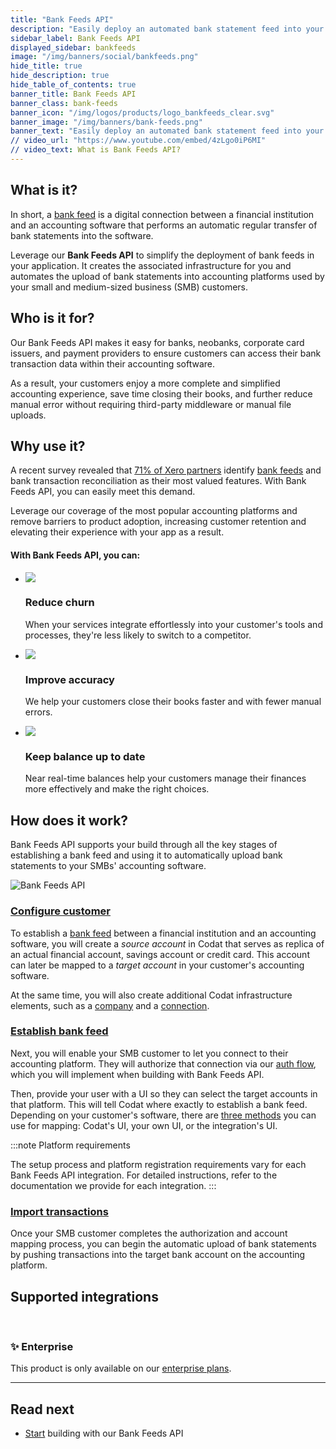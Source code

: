 ```yaml
---
title: "Bank Feeds API"
description: "Easily deploy an automated bank statement feed into your application to push bank transaction data into your customers' accounting platforms"
sidebar_label: Bank Feeds API
displayed_sidebar: bankfeeds
image: "/img/banners/social/bankfeeds.png"
hide_title: true
hide_description: true
hide_table_of_contents: true
banner_title: Bank Feeds API
banner_class: bank-feeds
banner_icon: "/img/logos/products/logo_bankfeeds_clear.svg"
banner_image: "/img/banners/bank-feeds.png"
banner_text: "Easily deploy an automated bank statement feed into your application to push bank transaction data into your customers' accounting platforms"
// video_url: "https://www.youtube.com/embed/4zLgo0iP6MI"
// video_text: What is Bank Feeds API?
---
```



## What is it?

In short, a [bank feed](../terms/bank-feed) is a digital connection between a financial institution and an accounting software that performs an automatic regular transfer of bank statements into the software.

Leverage our **Bank Feeds API** to simplify the deployment of bank feeds in your application. It creates the associated infrastructure for you and automates the upload of bank statements into accounting platforms used by your small and medium-sized business (SMB) customers. 

## Who is it for?

Our Bank Feeds API makes it easy for banks, neobanks, corporate card issuers, and payment providers to ensure customers can access their bank transaction data within their accounting software. 

As a result, your customers enjoy a more complete and simplified accounting experience, save time closing their books, and further reduce manual error without requiring third-party middleware or manual file uploads.

## Why use it?

A recent survey revealed that [71% of Xero partners](https://www.xero.com/blog/2019/01/new-bank-feeds-process/) identify [bank feeds](../terms/bank-feed) and bank transaction reconciliation as their most valued features. With Bank Feeds API, you can easily meet this demand.

Leverage our coverage of the most popular accounting platforms and remove barriers to product adoption, increasing customer retention and elevating their experience with your app as a result. 

#### With Bank Feeds API, you can: 

<ul className="card-container col-3">
  <li className="card">
    <div class="header">
      <img
        src="/img/wp-icons/copy-feature-bullet.svg"
        class="mini-icon"
      />
      <h3>Reduce churn</h3>
    </div>
    <p>
      When your services integrate effortlessly into your customer's tools and processes, they're less likely to switch to a competitor.
    </p>
  </li>
  <li className="card">
    <div class="header">
      <img
        src="/img/wp-icons/copy-feature-bullet.svg"
        class="mini-icon"
      />
      <h3>Improve accuracy</h3>
    </div>
    <p>
      We help your customers close their books faster and with fewer manual errors.
    </p>
  </li>
    <li className="card">
    <div class="header">
      <img
        src="/img/wp-icons/copy-feature-bullet.svg"
        class="mini-icon"
      />
      <h3>Keep balance up to date</h3>
    </div>
    <p>
      Near real-time balances help your customers manage their finances more effectively and make the right choices.
    </p>
  </li> 
</ul>

## How does it work?

Bank Feeds API supports your build through all the key stages of establishing a bank feed and using it to automatically upload bank statements to your SMBs' accounting software.

![Bank Feeds API](/img/old/fd21af0-codat_whitepaper_accounting-automation_diagram_B.png)

### [Configure customer](/bank-feeds/create-account)

To establish a [bank feed](../terms/bank-feed) between a financial institution and an accounting software, you will create a _source account_ in Codat that serves as replica of an actual financial account, savings account or credit card. This account can later be mapped to a _target account_ in your customer's accounting software.

At the same time, you will also create additional Codat infrastructure elements, such as a [company](../terms/company) and a [connection](../terms/connection).

### [Establish bank feed](/bank-feeds/mapping/overview)

Next, you will enable your SMB customer to let you connect to their accounting platform. They will authorize that connection via our [auth flow](/auth-flow/overview), which you will implement when building with Bank Feeds API. 

Then, provide your user with a UI so they can select the target accounts in that platform. This will tell Codat where exactly to establish a bank feed. Depending on your customer's software, there are [three methods](/bank-feeds/mapping/mapping-overview) you can use for mapping: Codat's UI, your own UI, or the integration's UI.

:::note Platform requirements

The setup process and platform registration requirements vary for each Bank Feeds API integration. For detailed instructions, refer to the documentation we provide for each integration.
:::

### [Import transactions](/bank-feeds/pushing-transactions)

Once your SMB customer completes the authorization and account mapping process, you can begin the automatic upload of bank statements by pushing transactions into the target bank account on the accounting platform.

## Supported integrations
<br/>

<IntegrationsList integrations={bankfeedsIntegrations}/>

<div className="card">
  <h3>✨ Enterprise</h3>

  <p>This product is only available on our <a href="/configure/create-account">enterprise plans</a>.</p>

</div>

---

## Read next

* [Start](/bank-feeds/setup) building with our Bank Feeds API